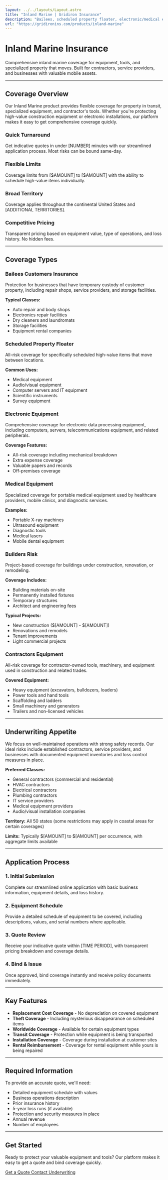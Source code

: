 ```yaml
---
layout: ../../layouts/Layout.astro
title: "Inland Marine | Gridiron Insurance"
description: "Bailees, scheduled property floater, electronic/medical equipment, builders risk, contractors equipment."
url: "https://gridironins.com/products/inland-marine"
---
```


<div class="max-w-5xl mx-auto px-4 py-16">

# Inland Marine Insurance

<p class="text-xl text-slate-600 dark:text-slate-400 mt-4 leading-relaxed">
Comprehensive inland marine coverage for equipment, tools, and specialized property that moves. Built for contractors, service providers, and businesses with valuable mobile assets.
</p>

---

## Coverage Overview

Our Inland Marine product provides flexible coverage for property in transit, specialized equipment, and contractor's tools. Whether you're protecting high-value construction equipment or electronic installations, our platform makes it easy to get comprehensive coverage quickly.

<div class="grid md:grid-cols-2 gap-6 my-12">
  <div class="p-6 rounded-xl border border-slate-200 dark:border-slate-700 bg-white dark:bg-slate-800">
    <h3 class="text-lg font-semibold mb-3">Quick Turnaround</h3>
    <p class="text-slate-600 dark:text-slate-400 text-sm">
      Get indicative quotes in under [NUMBER] minutes with our streamlined application process. Most risks can be bound same-day.
    </p>
  </div>
  <div class="p-6 rounded-xl border border-slate-200 dark:border-slate-700 bg-white dark:bg-slate-800">
    <h3 class="text-lg font-semibold mb-3">Flexible Limits</h3>
    <p class="text-slate-600 dark:text-slate-400 text-sm">
      Coverage limits from [$AMOUNT] to [$AMOUNT] with the ability to schedule high-value items individually.
    </p>
  </div>
  <div class="p-6 rounded-xl border border-slate-200 dark:border-slate-700 bg-white dark:bg-slate-800">
    <h3 class="text-lg font-semibold mb-3">Broad Territory</h3>
    <p class="text-slate-600 dark:text-slate-400 text-sm">
      Coverage applies throughout the continental United States and [ADDITIONAL TERRITORIES].
    </p>
  </div>
  <div class="p-6 rounded-xl border border-slate-200 dark:border-slate-700 bg-white dark:bg-slate-800">
    <h3 class="text-lg font-semibold mb-3">Competitive Pricing</h3>
    <p class="text-slate-600 dark:text-slate-400 text-sm">
      Transparent pricing based on equipment value, type of operations, and loss history. No hidden fees.
    </p>
  </div>
</div>

---

## Coverage Types

### Bailees Customers Insurance

Protection for businesses that have temporary custody of customer property, including repair shops, service providers, and storage facilities.

**Typical Classes:**
- Auto repair and body shops
- Electronics repair facilities
- Dry cleaners and laundromats
- Storage facilities
- Equipment rental companies

### Scheduled Property Floater

All-risk coverage for specifically scheduled high-value items that move between locations.

**Common Uses:**
- Medical equipment
- Audio/visual equipment
- Computer servers and IT equipment
- Scientific instruments
- Survey equipment

### Electronic Equipment

Comprehensive coverage for electronic data processing equipment, including computers, servers, telecommunications equipment, and related peripherals.

**Coverage Features:**
- All-risk coverage including mechanical breakdown
- Extra expense coverage
- Valuable papers and records
- Off-premises coverage

### Medical Equipment

Specialized coverage for portable medical equipment used by healthcare providers, mobile clinics, and diagnostic services.

**Examples:**
- Portable X-ray machines
- Ultrasound equipment
- Diagnostic tools
- Medical lasers
- Mobile dental equipment

### Builders Risk

Project-based coverage for buildings under construction, renovation, or remodeling.

**Coverage Includes:**
- Building materials on-site
- Permanently installed fixtures
- Temporary structures
- Architect and engineering fees

**Typical Projects:**
- New construction ($[AMOUNT] - $[AMOUNT])
- Renovations and remodels
- Tenant improvements
- Light commercial projects

### Contractors Equipment

All-risk coverage for contractor-owned tools, machinery, and equipment used in construction and related trades.

**Covered Equipment:**
- Heavy equipment (excavators, bulldozers, loaders)
- Power tools and hand tools
- Scaffolding and ladders
- Small machinery and generators
- Trailers and non-licensed vehicles

---

## Underwriting Appetite

<div class="prose prose-lg dark:prose-invert max-w-none">

We focus on well-maintained operations with strong safety records. Our ideal risks include established contractors, service providers, and businesses with documented equipment inventories and loss control measures in place.

**Preferred Classes:**
- General contractors (commercial and residential)
- HVAC contractors
- Electrical contractors
- Plumbing contractors
- IT service providers
- Medical equipment providers
- Audio/visual installation companies

**Territory:** All 50 states (some restrictions may apply in coastal areas for certain coverages)

**Limits:** Typically $[AMOUNT] to $[AMOUNT] per occurrence, with aggregate limits available

</div>

---

## Application Process

<div class="space-y-4 my-12">

### 1. Initial Submission
Complete our streamlined online application with basic business information, equipment details, and loss history.

### 2. Equipment Schedule
Provide a detailed schedule of equipment to be covered, including descriptions, values, and serial numbers where applicable.

### 3. Quote Review
Receive your indicative quote within [TIME PERIOD], with transparent pricing breakdown and coverage details.

### 4. Bind & Issue
Once approved, bind coverage instantly and receive policy documents immediately.

</div>

---

## Key Features

- **Replacement Cost Coverage** - No depreciation on covered equipment
- **Theft Coverage** - Including mysterious disappearance on scheduled items
- **Worldwide Coverage** - Available for certain equipment types
- **Transit Coverage** - Protection while equipment is being transported
- **Installation Coverage** - Coverage during installation at customer sites
- **Rental Reimbursement** - Coverage for rental equipment while yours is being repaired

---

## Required Information

To provide an accurate quote, we'll need:

- Detailed equipment schedule with values
- Business operations description
- Prior insurance history
- 5-year loss runs (if available)
- Protection and security measures in place
- Annual revenue
- Number of employees

---

## Get Started

<div class="mt-12 p-8 rounded-xl bg-slate-50 dark:bg-slate-800 border border-slate-200 dark:border-slate-700">

Ready to protect your valuable equipment and tools? Our platform makes it easy to get a quote and bind coverage quickly.

<div class="mt-6 flex gap-4">
  <a href="https://app.gridironins.com" class="inline-flex items-center px-6 py-3 rounded-lg bg-brand-500 text-white hover:bg-brand-600 dark:bg-brand-600 dark:hover:bg-brand-700 font-medium shadow-soft transition-colors">
    Get a Quote
  </a>
  <a href="./contact" class="inline-flex items-center px-6 py-3 rounded-lg border border-slate-300 dark:border-slate-600 hover:border-slate-400 dark:hover:border-slate-500 font-medium transition-colors">
    Contact Underwriting
  </a>
</div>

</div>

</div>
